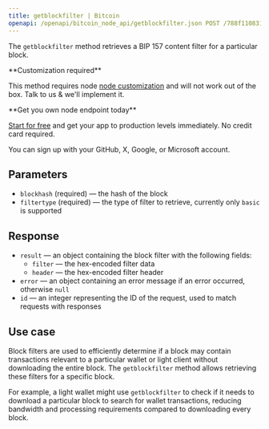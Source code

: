 ---
title: getblockfilter | Bitcoin
openapi: /openapi/bitcoin_node_api/getblockfilter.json POST /788f110831fe13808302bd79796d55e8
---

The `getblockfilter` method retrieves a BIP 157 content filter for a particular block.

<Note>
**Customization required**

This method requires node [node customization](/docs/features-availability-across-subscription-plans) and will not work out of the box. Talk to us & we'll implement it.
</Note>

<Check>
**Get you own node endpoint today**

[Start for free](https://console.chainstack.com/) and get your app to production levels immediately. No credit card required.

You can sign up with your GitHub, X, Google, or Microsoft account.
</Check>


## Parameters

* `blockhash` (required) — the hash of the block
* `filtertype` (required) — the type of filter to retrieve, currently only `basic` is supported

## Response

* `result` — an object containing the block filter with the following fields:
  + `filter` — the hex-encoded filter data
  + `header` — the hex-encoded filter header
* `error` — an object containing an error message if an error occurred, otherwise `null`
* `id` — an integer representing the ID of the request, used to match requests with responses

## Use case

Block filters are used to efficiently determine if a block may contain transactions relevant to a particular wallet or light client without downloading the entire block. The `getblockfilter` method allows retrieving these filters for a specific block.

For example, a light wallet might use `getblockfilter` to check if it needs to download a particular block to search for wallet transactions, reducing bandwidth and processing requirements compared to downloading every block.
